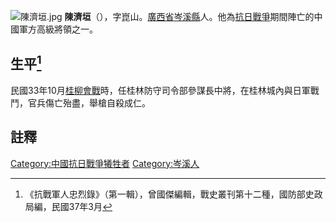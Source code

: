 [[File:陳濟垣.jpg|thumb]]
'''陳濟垣'''（{{bd|？年||1944年|11月|}}），字崑山。[[廣西省|廣西省]][[岑溪縣|岑溪縣]]人。他為[[抗日戰爭|抗日戰爭]]期間陣亡的中國軍方高級將領之一。

== 生平<ref>《抗戰軍人忠烈錄》（第一輯），曾國傑編輯，戰史叢刊第十二種，國防部史政局編，民國37年3月</ref> ==
民國33年10月[[桂柳會戰|桂柳會戰]]時，任桂林防守司令部參謀長中將，在桂林城內與日軍戰鬥，官兵傷亡殆盡，舉槍自殺成仁。

==註釋==
{{reflist}}
[[Category:中國抗日戰爭犧牲者|Category:中國抗日戰爭犧牲者]]
[[Category:岑溪人|Category:岑溪人]]
{{中国人物小作品}}
